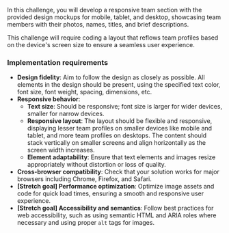 In this challenge, you will develop a responsive team section with the provided design mockups for mobile, tablet, and desktop, showcasing team members with their photos, names, titles, and brief descriptions.

This challenge will require coding a layout that reflows team profiles based on the device's screen size to ensure a seamless user experience.

### Implementation requirements

- **Design fidelity**: Aim to follow the design as closely as possible. All elements in the design should be present, using the specified text color, font size, font weight, spacing, dimensions, etc.
- **Responsive behavior**:
  - **Text size**: Should be responsive; font size is larger for wider devices, smaller for narrow devices.
  - **Responsive layout**: The layout should be flexible and responsive, displaying lesser team profiles on smaller devices like mobile and tablet, and more team profiles on desktops. The content should stack vertically on smaller screens and align horizontally as the screen width increases.
  - **Element adaptability**: Ensure that text elements and images resize appropriately without distortion or loss of quality.
- **Cross-browser compatibility**: Check that your solution works for major browsers including Chrome, Firefox, and Safari.
- **[Stretch goal] Performance optimization**: Optimize image assets and code for quick load times, ensuring a smooth and responsive user experience.
- **[Stretch goal] Accessibility and semantics**: Follow best practices for web accessibility, such as using semantic HTML and ARIA roles where necessary and using proper `alt` tags for images.
